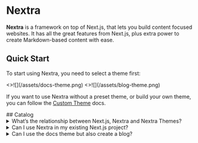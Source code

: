 # Nextra

**Nextra** is a framework on top of Next.js, that lets you build content focused websites. It has all the great features from Next.js, plus extra power to create Markdown-based content with ease.

## Quick Start


To start using Nextra, you need to select a theme first:

<Cards num={2}>
  <Card
    image
    arrow
    title="Documentation theme"
    href="/docs/docs-theme/start">
    <>![](/assets/docs-theme.png)</>
  </Card>
  <Card
    image
    arrow
    title="Blog theme"
    href="/docs-theme/installation">
    <>![](/assets/blog-theme.png)</>
  </Card>
</Cards>

If you want to use Nextra without a preset theme, or build your own theme, you can follow the [Custom Theme](/docs/custom-theme) docs.

<div className="hidden">
## Catalog

<details>
  <summary>What’s the relationship between Next.js, Nextra and Nextra Themes?</summary>
  **Next.js** is a general purpose framework for building all kinds of web applications
  with React. **Nextra** is a Next.js plugin, which provides a complete solution
  around Markdown (MDX) on top of Next.js. A **Nextra Theme** is basically a “layout
  component” that determines how a Nextra page is rendered.
</details>

<details>
  <summary>Can I use Nextra in my existing Next.js project?</summary>
  Yes, (todo)
</details>

<details>
  <summary>Can I use the docs theme but also create a blog?</summary>
  Yes, (todo)
</details>
</div>